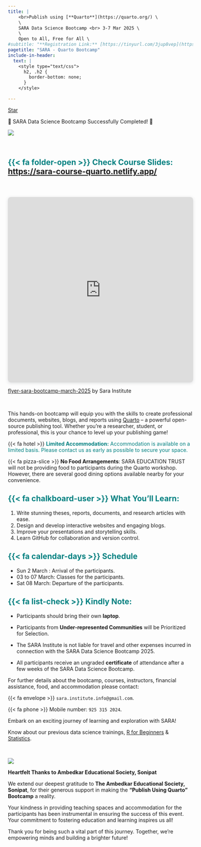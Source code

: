 ```yaml
---
title: |
    <br>Publish using [**Quarto**](https://quarto.org/) \
    \
    SARA Data Science Bootcamp <br> 3-7 Mar 2025 \
    \
    Open to All, Free for All \  
#subtitle: "**Registration Link:** [https://tinyurl.com/3jup8vep](https://tinyurl.com/3jup8vep)"
pagetitle: "SARA - Quarto Bootcamp"
include-in-header: 
  text: |
    <style type="text/css">
      h2, .h2 {
        border-bottom: none;
      }
    </style>

---
```


<span style="text-shadow: none;"><a class="github-button" href="https://github.com/sara-institute/course-publish-quarto" data-icon="octicon-star" data-size="large" data-show-count="true" aria-label="Star this on GitHub">Star</a><script async defer src="https://buttons.github.io/buttons.js"></script></span>

[🎉 SARA Data Science Bootcamp Successfully Completed! 🎉]{.p-mission}

![](images/students-march25.jpg)

<br>

::: {.card}

::: {.centering}

## [{{< fa folder-open >}} Check Course Slides:]{style="color:#008080"} <https://sara-course-quarto.netlify.app/> 

:::
:::

<br>

<div style="position: relative; width: 100%; height: 0; padding-top: 100.0000%;
 padding-bottom: 0; box-shadow: 0 2px 8px 0 rgba(63,69,81,0.16); margin-top: 1.6em; margin-bottom: 0.9em; overflow: hidden;
 border-radius: 8px; will-change: transform;">
  <iframe loading="lazy" style="position: absolute; width: 100%; height: 100%; top: 0; left: 0; border: none; padding: 0;margin: 0;"
    src="https://www.canva.com/design/DAGbZquWzf8/63DuPd5ot0N2kRrxoFSUMw/view?embed" allowfullscreen="allowfullscreen" allow="fullscreen">
  </iframe>
</div>
<a href="https:&#x2F;&#x2F;www.canva.com&#x2F;design&#x2F;DAGbZquWzf8&#x2F;63DuPd5ot0N2kRrxoFSUMw&#x2F;view?utm_content=DAGbZquWzf8&amp;utm_campaign=designshare&amp;utm_medium=embeds&amp;utm_source=link" target="_blank" rel="noopener">flyer-sara-bootcamp-march-2025</a> by Sara Institute


<!-- ###  [To Print, Download the Flyer above. {{< fa file-pdf >}}](flyer-sara-bootcamp-march-2025.pdf) -->

<br>

::: {.col}
::: {.card}

This hands-on bootcamp will equip you with the skills to create professional documents, websites, blogs, and reports using [Quarto](https://quarto.org/) – a powerful open-source publishing tool. Whether you’re a researcher, student, or professional, this is your chance to level up your publishing game!

{{< fa hotel >}} [**Limited Accommodation:** Accommodation is available on a limited basis. Please contact us as early as possible to secure your space.]{style="color:#008080"}

{{< fa pizza-slice >}} [**No Food Arrangements**: SARA EDUCATION TRUST will not be providing food to participants during the Quarto workshop. However, there are several good dining options available nearby for your convenience.]{.clr-blue}  

## [{{< fa chalkboard-user >}} What You’ll Learn:]{style="color:#008080"}
1. Write stunning theses, reports, documents, and research articles with ease.  
2. Design and develop interactive websites and engaging blogs.  
3. Improve your presentations and storytelling skills.  
4. Learn GitHub for collaboration and version control.

## [{{< fa calendar-days >}} Schedule]{style="color:#008080"}
- Sun 2 March : Arrival of the participants.   
- 03 to 07 March: Classes for the participants.     
- Sat 08 March: Departure of the participants.      

## [{{< fa list-check >}} Kindly Note:]{style="color:#008080"}

- Participants should bring their own **laptop**.

- Participants from **Under-represented Communities** will be Prioritized for Selection.

- The SARA Institute is not liable for travel and other expenses incurred in connection with the SARA Data Science Bootcamp 2025.
  
- All participants receive an ungraded **certificate** of attendance after a few weeks of the SARA Data Science Bootcamp. 

For further details about the bootcamp, courses, instructors, financial assistance, food, and accommodation please contact:

{{< fa envelope >}} `sara.institute.info@gmail.com`.

{{< fa phone >}} Mobile number: `925 315 2024`.

Embark on an exciting journey of learning and exploration with SARA!

Know about our previous data science trainings, [R for Beginners](https://sara-edu.netlify.app/r-bootcamp/2024-r-lang/r-bootcamp-2024) & [Statistics](https://sara-edu.netlify.app/stats-winter/2024-stats-winter/stats-winter-2024).
<br>

:::
:::

<br>

::: {.col}
::: {.card}

![](images/sonipat-bhawan.png){fig-align="center"}


**Heartfelt Thanks to Ambedkar Educational Society, Sonipat** 

We extend our deepest gratitude to **The Ambedkar Educational Society, Sonipat**, for their generous support in making the **"Publish Using Quarto" Bootcamp** a reality.

Your kindness in providing teaching spaces and accommodation for the participants has been instrumental in ensuring the success of this event. Your commitment to fostering education and learning inspires us all!

Thank you for being such a vital part of this journey. Together, we’re empowering minds and building a brighter future!

:::
:::

<br>
